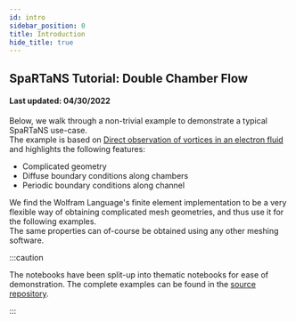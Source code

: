 ```yaml
---
id: intro
sidebar_position: 0
title: Introduction
hide_title: true
---
```


## SpaRTaNS Tutorial: Double Chamber Flow

#### Last updated: 04/30/2022

Below, we walk through a non-trivial example to demonstrate a typical SpaRTaNS use-case.  
The example is based on [Direct observation of vortices in an electron fluid](https://arxiv.org/abs/2202.02798) and highlights the following features:

- Complicated geometry
- Diffuse boundary conditions along chambers
- Periodic boundary conditions along channel

We find the Wolfram Language's finite element implementation to be a very flexible way of obtaining complicated mesh geometries, and thus use it for the following examples.  
The same properties can of-course be obtained using any other meshing software.

:::caution

The notebooks have been split-up into thematic notebooks for ease of demonstration. The complete examples can be found in the [source repository](https://github.com/narang-lab/spartans/tree/main/tutorials/double-chamber-flow/notebooks).

:::

